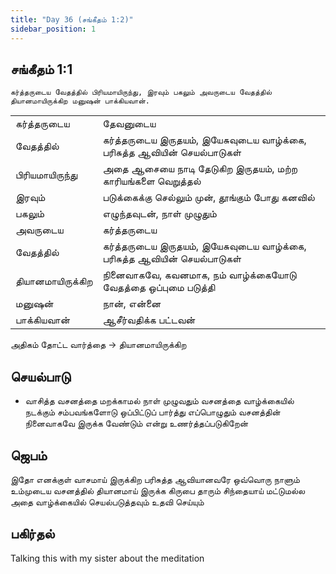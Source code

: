 ```yaml
---
title: "Day 36 (சங்கீதம் 1:2)"
sidebar_position: 1
---
```


## சங்கீதம் 1:1
`கர்த்தருடைய வேதத்தில் பிரியமாயிருந்து, இரவும் பகலும் அவருடைய வேதத்தில் தியானமாயிருக்கிற மனுஷன் பாக்கியவான்.`

|                  |                                                                         |
| ---------------- | ----------------------------------------------------------------------- |
| கர்த்தருடைய      | தேவனுடைய                                                                |
| வேதத்தில்        | கர்த்தருடைய இருதயம், இயேசுவுடைய வாழ்க்கை, பரிசுத்த ஆவியின் செயல்பாடுகள் |
| பிரியமாயிருந்து  | அதை ஆசையை நாடி தேடுகிற இருதயம், மற்ற காரியங்களை வெறுத்தல்               |
| இரவும்           | படுக்கைக்கு செல்லும் முன், தூங்கும் போது கனவில்                         |
| பகலும்           | எழுந்தவுடன், நாள் முழுதும்                                              |
| அவருடைய          | கர்த்தருடைய                                                             |
| வேதத்தில்        | கர்த்தருடைய இருதயம், இயேசுவுடைய வாழ்க்கை, பரிசுத்த ஆவியின் செயல்பாடுகள் |
| தியானமாயிருக்கிற | நினைவாகவே, கவனமாக, நம் வாழ்க்கையோடு வேதத்தை ஒப்புமை படுத்தி             |
| மனுஷன்           | நான், என்னை                                                             |
| பாக்கியவான்      | ஆசீர்வதிக்க பட்டவன்                                                     |

அதிகம் தோட்ட வார்த்தை -> தியானமாயிருக்கிற 

## செயல்பாடு
- வாசித்த வசனத்தை மறக்காமல் நாள் முழுவதும் வசனத்தை வாழ்க்கையில் நடக்கும் சம்பவங்களோடு ஒப்பிட்டுப் பார்த்து எப்பொழுதும் வசனத்தின் நினைவாகவே இருக்க வேண்டும் என்று உணர்த்தப்படுகிறேன்

## ஜெபம்
இதோ எனக்குள் வாசமாய் இருக்கிற பரிசுத்த ஆவியானவரே ஒவ்வொரு நாளும் உம்முடைய வசனத்தில் தியானமாய் இருக்க கிருபை தாரும் சிந்தையாய் மட்டுமல்ல அதை வாழ்க்கையில் செயல்படுத்தவும் உதவி செய்யும்

## பகிர்தல்
Talking this with my sister about the meditation

